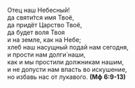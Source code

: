 Отец наш Небесный!  
да святи́тся имя Твоё,  
да придёт Царство Твоё,  
да будет воля Твоя  
и на земле, как на Небе;  
хлеб наш насущный подай нам сегодня,  
и прости нам долги́ наши,  
как и мы простили должникам нашим,  
и не допусти нам впасть во искушение,  
но избавь нас от лукавого. **(Мф 6:9-13)**
